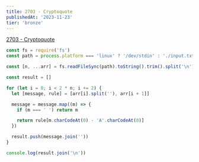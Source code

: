 ```yaml
---
title: 2703 - Cryptoquote
publishedAt: '2023-11-23'
tier: 'bronze'
---
```


<Callout emoji='✔️'>[2703 - Cryptoquote](https://www.acmicpc.net/problem/2703)</Callout>

```js title="solution"
const fs = require('fs')
const path = process.platform === 'linux' ? '/dev/stdin' : './input.txt'

const [n, ...arr] = fs.readFileSync(path).toString().trim().split('\n')

const result = []

for (let i = 0; i < 2 * n; i += 2) {
  let [message, rule] = [arr[i].split(''), arr[i + 1]]

  message = message.map((m) => {
    if (m === ' ') return m

    return rule[m.charCodeAt(0) - 'A'.charCodeAt(0)]
  })

  result.push(message.join(''))
}

console.log(result.join('\n'))
```
